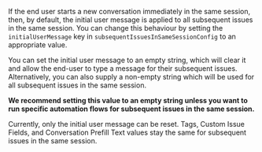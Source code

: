 
If the end user starts a new conversation immediately in the same session,
then, by default, the initial user message is applied to all subsequent issues in the same session.
You can change this behaviour by setting the `initialUserMessage` key in `subsequentIssuesInSameSessionConfig`
to an appropriate value.

You can set the initial user message to an empty string, which will clear it and allow the
end-user to type a message for their subsequent issues. Alternatively, you can also supply a non-empty string
which will be used for all subsequent issues in the same session.

**We recommend setting this value to an empty string unless you want to run specific automation
flows for subsequent issues in the same session.**

<Admonition type="info" title="Note">

Currently, only the initial user message can be reset. Tags, Custom Issue Fields, and Conversation Prefill
Text values stay the same for subsequent issues in the same session.

</Admonition>